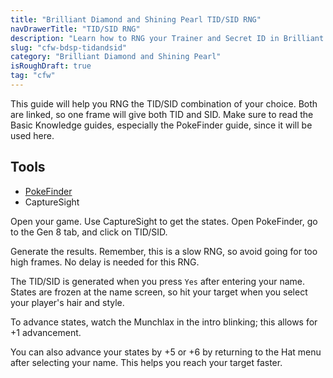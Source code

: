 ```yaml
---
title: "Brilliant Diamond and Shining Pearl TID/SID RNG"
navDrawerTitle: "TID/SID RNG"
description: "Learn how to RNG your Trainer and Secret ID in Brilliant Diamond and Shining Pearl with CFW."
slug: "cfw-bdsp-tidandsid"
category: "Brilliant Diamond and Shining Pearl"
isRoughDraft: true
tag: "cfw"
---
```


This guide will help you RNG the TID/SID combination of your choice. Both are linked, so one frame will give both TID and SID. Make sure to read the Basic Knowledge guides, especially the PokeFinder guide, since it will be used here.

## Tools

- [PokeFinder](/pokefinder)
- CaptureSight

Open your game. Use CaptureSight to get the states. Open PokeFinder, go to the Gen 8 tab, and click on TID/SID.

Generate the results. Remember, this is a slow RNG, so avoid going for too high frames. No delay is needed for this RNG.

The TID/SID is generated when you press `Yes` after entering your name. States are frozen at the name screen, so hit your target when you select your player's hair and style.

To advance states, watch the Munchlax in the intro blinking; this allows for +1 advancement.

You can also advance your states by +5 or +6 by returning to the Hat menu after selecting your name. This helps you reach your target faster.
